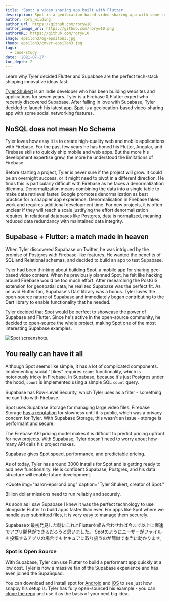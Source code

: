 ```yaml
---
title: 'Spot: a video sharing app built with Flutter'
description: Spot is a geolocation-based video-sharing app with some social networking features.
author: rory_wilding
author_url: https://github.com/roryw10
author_image_url: https://github.com/roryw10.png
authorURL: https://github.com/roryw10
image: epsilon3/og-epsilon3.jpg
thumb: epsilon3/cover-epsilon3.jpg
tags:
  - case-study
date: '2021-07-27'
toc_depth: 2
---
```


Learn why Tyler decided Flutter and Supabase are the perfect tech-stack shipping innovative ideas fast.

[Tyler Shukert](https://twitter.com/dshukertjr) is an indie developer who has been building websites and applications for seven years. 
Tyler is a Firebase & Flutter expert who recently discovered Supabase. After falling in love with Supabase, 
Tyler decided to launch his latest app. [Spot](https://www.producthunt.com/posts/spot-2d300f54-7a0a-4dbf-aee2-4a75311217cc) 
is a geolocation-based video-sharing app with some social networking features.

## NoSQL does not mean No Schema

Tyler loves how easy it is to create high-quality web and mobile applications with Firebase. For the past few years he has honed 
his Flutter, Angular, and Firebase skills to quickly ship mobile and web apps. But the more his development expertise grew, 
the more he understood the limitations of Firebase.

Before starting a project, Tyler is never sure if the project will grow. It could be an overnight success, or it might need to 
pivot in a different direction. He finds this is particularly difficult with Firebase as he faces a denormalization dilemma. 
Denormalization means combining the data into a single table to make data retrieval faster. Google promotes denormalization 
as best practice for a snappier app experience. Denormalisation in Firebase takes work and requires additional development 
time. For new projects, it is often unclear if they will reach a scale justifying the effort denormalization requires. 
In relational databases like Postgres, data is normalized, meaning reduced data redundancy with maintained data integrity.

## **Supabase + Flutter: a match made in heaven**

When Tyler discovered Supabase on Twitter, he was intrigued by the promise of Postgres with Firebase-like features. 
He wanted the benefits of SQL and Relational schemas, and decided to build an app to test Supabase.

Tyler had been thinking about building Spot, a mobile app for sharing geo-based video content. When he previously planned Spot, 
he felt like hacking around Firebase would be too much effort. After researching the PostGIS extension for geospatial data, 
he realized Supabase was the perfect fit. As an avid Flutter fan, Supabase's Dart library was a bonus. 
Tyler loves the open-source nature of Supabase and immediately began contributing to the Dart library to enable functionality that he needed.

Tyler decided that Spot would be perfect to showcase the power of Supabase and Flutter. Since he's active in the open-source community, 
he decided to open-source the whole project, making Spot one of the most interesting Supabase examples.

![Spot screenshots.](/new/images/blog/spot/spot-screenshots.jpg)

## You really can have it all

Although Spot seems like simple, it has a lot of complicated components. Implementing social "Likes" requires `count` functionality, 
which is notoriously tricky in Firebase. In Supabase, because it's just Postgres under the hood, `count` is implemented 
using a simple SQL `count` query.

Supabase has Row-Level Security, which Tyler uses as a filter - something he can't do with Firebase.

Spot uses Supabase Storage for managing large video files. Firebase Storage [has a reputation](https://stackoverflow.com/questions/43851742/firebase-storage-very-slow-compared-to-firebase-hosting) for slowness until it is public, which was a privacy concern for Tyler. With Supabase Storage, this wasn't an issue - storage is performant and secure.

The Firebase API pricing model makes it is difficult to predict pricing upfront for new projects. With Supabase, 
Tyler doesn't need to worry about how many API calls his project makes.

Supabase gives Spot speed, performance, and predictable pricing.

As of today, Tyler has around 3000 installs for Spot and is getting ready to add new functionality. He is confident Supabase, 
Postgres, and his data structure will enable future development.


<Quote
  img="aaron-epsilon3.png"
  caption="Tyler Shukert, creator of Spot."
>
  <p>Billion dollar missions need to run reliably and securely.</p>
  <p>
    As soon as I saw Supabase I knew it was the perfect technology to use alongside Flutter to build apps faster than ever. 
    For apps like Spot where we handle user submitted files, it is very easy to manage them securely.
  </p>
  <p>
    Supabaseを最初発見した時にこれとFlutterを組み合わせれば今まで以上に爆速でアプリ開発ができるだろうと思いました。
    Spotのようにユーザーがファイルを投稿するアプリの場合でもセキュアに取り扱うのが簡単で本当に助かります。
  </p>
</Quote>


### Spot is Open Source

With Supabase, Tyler can use Flutter to build a performant app quickly at a low cost. Tyler is now a massive fan of the Supabase 
experience and has even joined the SupaSquad. 

You can download and install spot for [Android](https://apps.apple.com/us/app/spot-videos/id1564675926?utm_source=supabase&utm_campaign=static) 
and [iOS](https://play.google.com/store/apps/details?id=app.spotvideo&utm_source=supabase&utm_campaign=static) 
to see just how snappy his setup is. 
Tyler has fully open-sourced his example - you can [clone the repo](https://github.com/dshukertjr/spot) 
and use it as the basis of your next big idea.